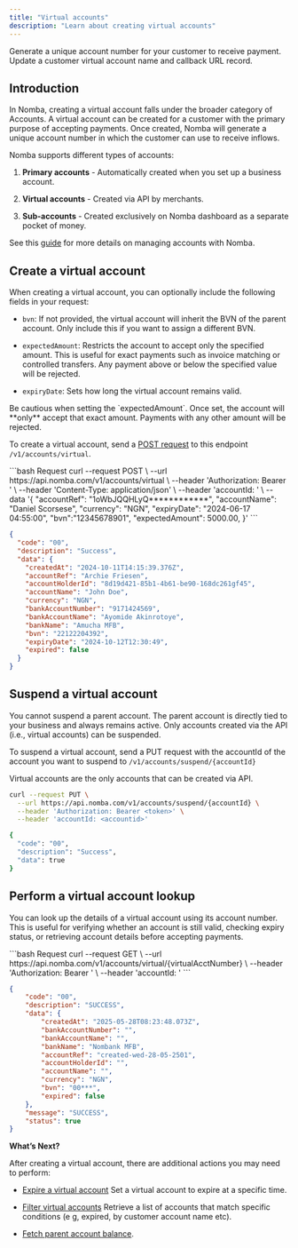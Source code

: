```yaml
---
title: "Virtual accounts"
description: "Learn about creating virtual accounts"
---
```


<CardGroup cols={2}>
  <Card
    title="Create a virtual account"
    icon="cart-shopping"
    href="/nomba-api-reference/virtual-accounts/create-virtual-account"
  >
    Generate a unique account number for your customer to receive payment.
  </Card>
  <Card
    title="Update a virtual account"
    icon="pen-to-square"
    href="/nomba-api-reference/virtual-accounts/update-a-virtual-account"
  >
    Update a customer virtual account name and callback URL record.
  </Card>
</CardGroup>

## Introduction

In Nomba, creating a virtual account falls under the broader category of Accounts. A virtual account can be created for a customer with the primary purpose of accepting payments. Once created, Nomba will generate a unique account number in which the customer can use to receive inflows.

Nomba supports different types of accounts:

1. **Primary accounts** - Automatically created when you set up a business account.

2. **Virtual accounts** - Created via API by merchants.

3. **Sub-accounts** - Created exclusively on Nomba dashboard as a separate pocket of money.

See this [guide](v2/guides/managing-accounts-with-nomba) for more details on managing accounts with Nomba.

## Create a virtual account

When creating a virtual account, you can optionally include the following fields in your request:

- `bvn`: If not provided, the virtual account will inherit the BVN of the parent account. Only include this if you want to assign a different BVN.

- `expectedAmount`: Restricts the account to accept only the specified amount. This is useful for exact payments such as invoice matching or controlled transfers. Any payment above or below the specified value will be rejected.

- `expiryDate`: Sets how long the virtual account remains valid.

<Warning>
  Be cautious when setting the `expectedAmount`. Once set, the account will **only** accept that exact amount. Payments with any other amount will be rejected.
</Warning>

To create a virtual account, send a [POST request](/nomba-api-reference/virtual-accounts/create-virtual-account) to this endpoint `/v1/accounts/virtual`.

<CodeGroup>
```bash Request
curl --request POST \
  --url https://api.nomba.com/v1/accounts/virtual \
  --header 'Authorization: Bearer <token>' \
  --header 'Content-Type: application/json' \
  --header 'accountId: <parent accountId>' \
  --data '{
    "accountRef": "1oWbJQQHLyQ************",
    "accountName": "Daniel Scorsese",
    "currency": "NGN",
    "expiryDate": "2024-06-17 04:55:00",
    "bvn":"12345678901",
    "expectedAmount": 5000.00,
  }'
```

```json Response
{
  "code": "00",
  "description": "Success",
  "data": {
    "createdAt": "2024-10-11T14:15:39.376Z",
    "accountRef": "Archie Friesen",
    "accountHolderId": "8d19d421-85b1-4b61-be90-168dc261gf45",
    "accountName": "John Doe",
    "currency": "NGN",
    "bankAccountNumber": "9171424569",
    "bankAccountName": "Ayomide Akinrotoye",
    "bankName": "Amucha MFB",
    "bvn": "22122204392",
    "expiryDate": "2024-10-12T12:30:49",
    "expired": false
  }
}
```
</CodeGroup>

## Suspend a virtual account

You cannot suspend a parent account. The parent account is directly tied to your business and always remains active. Only accounts created via the API (i.e., virtual accounts) can be suspended.

To suspend a virtual account, send a PUT request with the accountId of the account you want to suspend to `/v1/accounts/suspend/{accountId}` 

<Info>
  Virtual accounts are the only accounts that can be created via API.
</Info>

<CodeGroup>

```bash Request
curl --request PUT \
  --url https://api.nomba.com/v1/accounts/suspend/{accountId} \
  --header 'Authorization: Bearer <token>' \
  --header 'accountId: <accountid>'
```

```bash Response
{
  "code": "00",
  "description": "Success",
  "data": true
}
```
</CodeGroup>

## Perform a virtual account lookup

You can look up the details of a virtual account using its account number. This is useful for verifying whether an account is still valid, checking expiry status, or retrieving account details before accepting payments.

<CodeGroup>
```bash Request
curl --request GET \
  --url https://api.nomba.com/v1/accounts/virtual/{virtualAcctNumber} \
  --header 'Authorization: Bearer <token>' \
  --header 'accountId: <accountId>'
```

```json Response
{
    "code": "00",
    "description": "SUCCESS",
    "data": {
        "createdAt": "2025-05-28T08:23:48.073Z",
        "bankAccountNumber": "",
        "bankAccountName": "",
        "bankName": "Nombank MFB",
        "accountRef": "created-wed-28-05-2501",
        "accountHolderId": "",
        "accountName": "",
        "currency": "NGN",
        "bvn": "00***",
        "expired": false
    },
    "message": "SUCCESS",
    "status": true
}
```
</CodeGroup>

**What’s Next?**

After creating a virtual account, there are additional actions you may need to perform:

- [Expire a virtual account](/nomba-api-reference/virtual-accounts/expire-a-virtual-account) Set a virtual account to expire at a specific time.

- [Filter virtual accounts](/nomba-api-reference/virtual-accounts/filter-virtual-accounts) Retrieve a list of accounts that match specific conditions (e g, expired, by customer account name etc).

- [Fetch parent account balance](/nomba-api-reference/accounts/fetch-parent-account-details).



